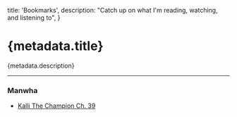 
  title: 'Bookmarks',
  description: "Catch up on what I'm reading, watching, and listening to",
}

# {metadata.title}

{metadata.description}

---

### Manwha

- [<p className="flex gap-1">Kalli The Champion Ch. 39<ArrowUpRight className="mt-0.5 h-4 w-4 text-blue-600" /></p>](https://manhuaus.com/manga/kalli-the-champion/)
